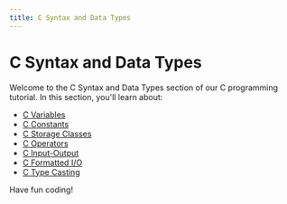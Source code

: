 ```yaml
---
title: C Syntax and Data Types
---
```


# C Syntax and Data Types

Welcome to the C Syntax and Data Types section of our C programming tutorial. In this section, you'll learn about:

- [C Variables](./06-c-variables-and-data-types.mdx)
- [C Constants](./07-c-constants-and-literals.mdx)
- [C Storage Classes](./08-c-storage-classes.mdx)
- [C Operators](./09-c-operators.mdx)
- [C Input-Output](./10-c-input-output-basics.mdx)
- [C Formatted I/O](./11-c-formatted-i-o-printf-scanf.mdx)
- [C Type Casting](./12-c-type-casting.mdx)

Have fun coding!
